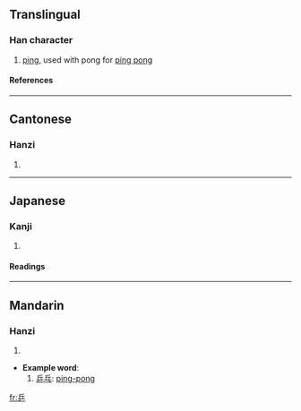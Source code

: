 ==Translingual==
===Han character===
{{Han char|rad=丿|as=05|sn=6|four=7220<sub>1</sub>|canj=人一竹 (OMH)}}
# [[ping]], used with pong for [[ping pong]]
====References====
{{Han ref|kx=0083.011|dkj=00145|hdz=10038.030|uh=4E52|ud=20050|bh=A5E2|bd=42466}}
----
==Cantonese==
===Hanzi===
{{yue-hanzi|jyut=|y=bing1, ping1}}
# {{defn|Cantonese}}
----
==Japanese==
===Kanji===
{{ja-kanji|grade=|rs=丿05}}
# {{defn|Japanese}}
====Readings====
{{ja-readings|on=[[へい]] (hei)|kun=}}
----
==Mandarin==
===Hanzi===
{{cmn-hanzi|pin=[[pīng]] (ping1)|wg=p'ing<sup>1</sup>}}
# {{defn|Mandarin}}

* '''Example word''':
*#[[乒乓]]: [[ping-pong]]

[[fr:乒]]